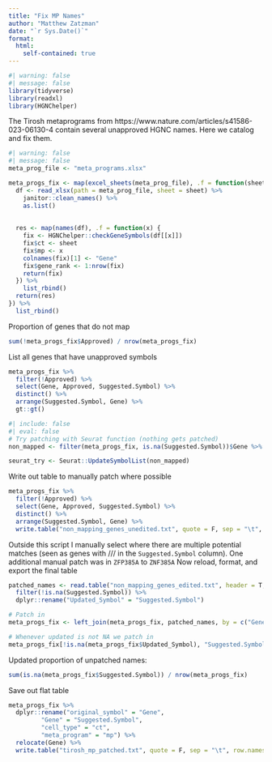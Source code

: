 ```yaml
---
title: "Fix MP Names"
author: "Matthew Zatzman"
date: "`r Sys.Date()`"
format:
  html: 
    self-contained: true
---
```



```r
#| warning: false
#| message: false
library(tidyverse)
library(readxl)
library(HGNChelper)
```

The Tirosh metaprograms from https://www.nature.com/articles/s41586-023-06130-4 contain several unapproved HGNC names. Here we catalog and fix them.

```r
#| warning: false
#| message: false
meta_prog_file <- "meta_programs.xlsx"

meta_progs_fix <- map(excel_sheets(meta_prog_file), .f = function(sheet) {
  df <- read_xlsx(path = meta_prog_file, sheet = sheet) %>%
    janitor::clean_names() %>%
    as.list()
    
  
  res <- map(names(df), .f = function(x) {
    fix <- HGNChelper::checkGeneSymbols(df[[x]])
    fix$ct <- sheet
    fix$mp <- x
    colnames(fix)[1] <- "Gene"
    fix$gene_rank <- 1:nrow(fix)
    return(fix)
  }) %>%
    list_rbind()
  return(res)
}) %>%
  list_rbind()
```


Proportion of genes that do not map

```r
sum(!meta_progs_fix$Approved) / nrow(meta_progs_fix)
```

List all genes that have unapproved symbols

```r
meta_progs_fix %>%
  filter(!Approved) %>%
  select(Gene, Approved, Suggested.Symbol) %>%
  distinct() %>%
  arrange(Suggested.Symbol, Gene) %>%
  gt::gt()
```


```r
#| include: false
#| eval: false
# Try patching with Seurat function (nothing gets patched)
non_mapped <- filter(meta_progs_fix, is.na(Suggested.Symbol))$Gene %>% unique()

seurat_try <- Seurat::UpdateSymbolList(non_mapped)
```


Write out table to manually patch where possible

```r
meta_progs_fix %>%
  filter(!Approved) %>%
  select(Gene, Approved, Suggested.Symbol) %>%
  distinct() %>%
  arrange(Suggested.Symbol, Gene) %>%
  write.table("non_mapping_genes_unedited.txt", quote = F, sep = "\t", col.names = T, row.names = F)
```

Outside this script I manually select where there are multiple potential matches (seen as genes with /// in the `Suggested.Symbol` column). One additional manual patch was in `ZFP385A` to `ZNF385A` Now reload, format, and export the final table

```r
patched_names <- read.table("non_mapping_genes_edited.txt", header = T, sep = "\t") %>%
  filter(!is.na(Suggested.Symbol)) %>%
  dplyr::rename("Updated_Symbol" = "Suggested.Symbol")

# Patch in
meta_progs_fix <- left_join(meta_progs_fix, patched_names, by = c("Gene", "Approved"))

# Whenever updated is not NA we patch in
meta_progs_fix[!is.na(meta_progs_fix$Updated_Symbol), "Suggested.Symbol"] <- meta_progs_fix[!is.na(meta_progs_fix$Updated_Symbol), "Updated_Symbol"]
```

Updated proportion of unpatched names:

```r
sum(is.na(meta_progs_fix$Suggested.Symbol)) / nrow(meta_progs_fix)
```

Save out flat table

```r
meta_progs_fix %>%
  dplyr::rename("original_symbol" = "Gene",
         "Gene" = "Suggested.Symbol",
         "cell_type" = "ct",
         "meta_program" = "mp") %>%
  relocate(Gene) %>%
  write.table("tirosh_mp_patched.txt", quote = F, sep = "\t", row.names = F, col.names = T)
```





